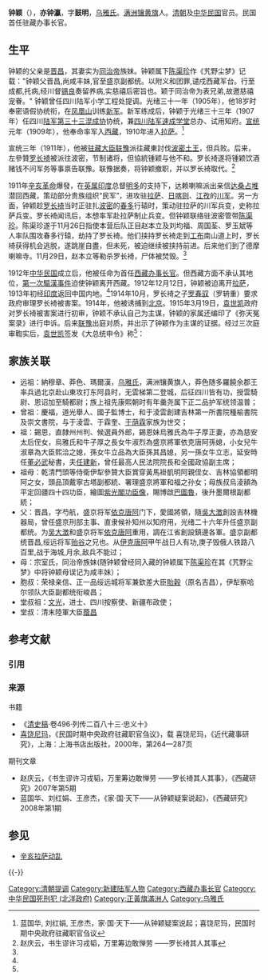 '''钟颖'''（{{bd|1887年||1915年|}}），'''亦钟瀛'''，字'''鼓明'''，[[乌雅氏|乌雅氏]]。[[满洲|满洲]][[镶黄旗|镶黄旗]]人。[[清朝|清朝]]及[[中华民国|中华民国]]官员。民国首任驻藏办事长官。

== 生平 ==
钟颖的父亲是[[晋昌|晋昌]]，其妻实为[[同治帝|同治帝]]族妹。钟颖属下[[陈渠珍|陈渠珍]]作《艽野尘梦》记载："钟颖父晋昌,尚咸丰妹,官至盛京副都统。以附义和团罪,谴戍西藏军台。行至成都,托病,经川督[[锡良|锡良]]奏留养病,实慈禧后密旨也。颖于同治帝为表兄弟,故邀慈禧宠眷。" 钟颖曾任四川陆军小学工程处提调。光绪三十一年（1905年），他18岁时奉密语假协统衔，在[[凤凰山|凤凰山]]训练[[新军|新军]]。新军练成后，钟颖于光绪三十三年（1907年）任四川[[陆军第三十三混成协|陆军第三十三混成协]]协统，兼[[四川陆军速成学堂|四川陆军速成学堂]]总办、试用知府。[[宣统|宣统]]元年（1909年），他奉命率军入[[西藏|西藏]]，1910年进入[[拉萨|拉萨]]。<ref name="蓝国华">蓝国华, 刘红娟, 王彦杰，家·国·天下——从钟颖疑案说起；喜饶尼玛，民国时期中央政府驻藏职官刍议</ref>

宣统三年（1911年），他被[[驻藏大臣|驻藏大臣]][[联豫|联豫]]派往藏東討伐[[波密土王|波密土王]]，但兵败。后来，左參贊[[罗长裿|罗长裿]]被派往波密，节制诸将，但協統锺颖与他不和。罗长裿遂将锺颖饮酒赌钱不问军务等事禀告联豫。联豫据奏，将钟颖撤职，并以罗长裿取代。<ref name="赵庆云">赵庆云，书生谬许习戎韬，万里筹边敢惮劳 ——罗长裿其人其事</ref>

1911年[[辛亥革命|辛亥革命]]爆發，在[[英属印度|英属印度]]总督[[吉尔伯特·艾略特-默里-基宁蒙德，第四代明托伯爵|明多]]的支持下，达赖喇嘛派出亲信[[达桑占堆|达桑占堆]]潜回西藏，策动部分贵族组织“民军”，进攻驻[[拉萨|拉萨]]、[[日喀则|日喀则]]、[[江孜|江孜]]的[[川军|川军]]。另一方面，钟颖趁[[罗长裿|罗长裿]]当时正驻扎[[波密|波密]]的[[春多|春多]]行辕时，策动驻拉萨的川军兵变，史称拉萨兵变。罗长裿闻讯后，本想率军赴拉萨制止兵变。但钟颖联络驻波密管带[[陈渠珍|陈渠珍]]。陈渠珍遂于11月26日指使本营后队正目赵本立及刘均福、周国荃、罗玉斌等人率队围攻春多行辕，劫持了罗长裿。他们挟持罗长裿走到[[太昭縣|工布]]南山道上时，罗长裿获得机会逃脱，遂跳崖自盡，但未死，被迫继续被挟持前进。后来他们到了德摩喇嘛寺。11月29日，赵本立等勒杀罗长裿，尸体被焚毁。<ref name="赵庆云"/>

1912年[[中华民国|中华民国]]成立后，他被任命为首任[[西藏办事长官|西藏办事长官]]。但西藏方面不承认其地位，[[第一次驅漢事件|第一次驅漢事件]]迫使钟颖离开西藏。1912年12月12日，钟颖被迫离开[[拉萨|拉萨]]，1913年初经[[印度|印度]]返回中国内地。<ref name="蓝国华"/>1914年10月，罗长裿之子[[罗春驭|罗春驭]]（罗辀重）要求政府审理罗长裿被害案。1914年，他被诱捕到[[北京|北京]]。1915年3月19日，[[袁世凯|袁世凯]]政府对罗长裿被害案进行初审，钟颖不承认自己为主谋，钟颖的家属还编印了《弥天冤案录》进行申诉。后来[[联豫|联豫]]出庭对质，并出示了钟颖作为主谋的证据。经过三次庭审鞫实后，[[袁世凯|袁世凯]]签发《大总统申令》称<ref name="赵庆云"/>：
{{引用|查西藏于波密平服后，全藏静谧，汉番相安，自[[辛亥拉薩動亂|拉萨兵变]]及[[辛亥拉薩動亂|色拉寺之役]]，始酿成乱端。推原祸始，实由该长官要结乱兵，擅离职守，以致藏民茹痛，边境骚然。已属罪无可逭，又复挟私嫁祸，擅杀忠良，焚毁尸骸，惨无人道。钟颖着处以[[死刑|死刑]]，依法执行。

罗长裿死事惨烈，着交[[陆军部|陆军部]]从优议恤，并将生平事迹宣会史馆，以彰公道而慰幽魂。}}

== '''家族关联''' ==
* 远祖：納穆章、莽色、瑪爾漢，[[乌雅氏|乌雅氏]]，满洲镶黄旗人，莽色随多羅饒余郡王率兵過北京赴山東攻打东阿县时，无雲梯第二登城，后征四川皆有功，授雲騎尉、恩诏加至騎都尉；族上祖先康熙朝时有年羹尧属下正二品护军统领温普；
* 曾祖：慶福，道光舉人、國子監博士，和于淩雲創建吉林第一所書院種榆書院及崇文書院，与于淩雲、于霖奎、[[于荫霖|于荫霖]]家族为世交；
* 祖：錫恩，直隸州州判、候選員外郎，錫恩妹烏雅氏為牛子厚正妻，亦為慈安太后侄女，烏雅氏和牛子厚之長女牛淑烈為盛京將軍依克唐阿孫媳，小女兒牛淑章為大臣熙洽之媳，孫女牛立品為大臣孫其昌媳，另一孫女牛立志，延安時任[[董必武|董必武]]秘書，夫[[任建新_(法官)|任建新]]，曾任最高人民法院院長和全國政協副主席；
* 祖母：乾清門頭等侍衛伊犁參贊大臣賞穿黃馬褂凱明阿親侄女、吉林協領都明阿之女，頭品頂戴寧古塔副都統、署理盛京將軍和福之孙女；母族叔烏淩額為平定回疆四十四功臣，繪圖[[紫光閣功臣像|紫光閣功臣像]]，賜博啟[[巴圖魯|巴圖魯]]，後升墨爾根副都統；
* 父：晋昌，字芍航，盛京将军[[依克唐阿|依克唐阿]]门下，愛國將領，隨[[吳大澂|吳大澂]]創設吉林機器局，曾任盛京刑部主事、直隶候补知州以知府用，光绪二十六年升任盛京副都统。为[[吴大澂|吴大澂]]和盛京将军[[依克唐阿|依克唐阿]]重用，調在江省創設鎮邊各軍。盛京副都统晋昌,绥远将军[[贻谷|贻谷]]之兄也。从[[伊克唐阿|伊克唐阿]]甲午战日人有功,庚子毁俄人铁路八百里,战于海城,月余,敌兵不能过；
* 母：宗室氏，同治帝族妹(随钟颖曾经同入藏的钟颖属下[[陈渠珍|陈渠珍]]在其《艽野尘梦》中将钟颖母误记为咸丰妹）；
* 胞叔：荣禄亲信、正一品绥远城将军兼欽差大臣[[貽穀|貽穀]]（原名吉昌），伊犁察哈尔领队大臣副都统衔峻昌；
* 堂叔祖：[[文光|文光]]，进士、四川按察使、新疆布政使；
* 堂叔：清末陸軍大臣[[蔭昌|蔭昌]]

== 参考文献 ==
=== 引用 ===
{{Reflist}}

=== 来源 ===
{{refbegin}}
; 书籍
* 《[[清史稿|清史稿]]·卷496·列传二百八十三·忠义十》
* [[喜饶尼玛|喜饶尼玛]]，《民国时期中央政府驻藏职官刍议》，载 喜饶尼玛，《近代藏事研究》，上海：上海书店出版社，2000年，第264—287页

; 期刊文章
* 赵庆云，《书生谬许习戎韬，万里筹边敢惮劳 ——罗长裿其人其事》，《西藏研究》2007年第5期
* 蓝国华、刘红娟、王彦杰，《家·国·天下——从钟颖疑案说起》，《西藏研究》2008年第1期
{{refend}}

== 参见 ==
{{Portal box|中国|中华民国|人物}}
* [[辛亥拉萨动乱|辛亥拉萨动乱]]

{{-}}
{{办事长官|藏}}

{{DEFAULTSORT:Zhong钟}}
[[Category:清朝提调|Category:清朝提调]]
[[Category:新建陆军人物|Category:新建陆军人物]]
[[Category:西藏办事长官|Category:西藏办事长官]]
[[Category:中华民国死刑犯_(北洋政府)|Category:中华民国死刑犯 (北洋政府)]]
[[Category:正黃旗滿洲人|Category:正黃旗滿洲人]]
[[Category:乌雅氏|Category:乌雅氏]]